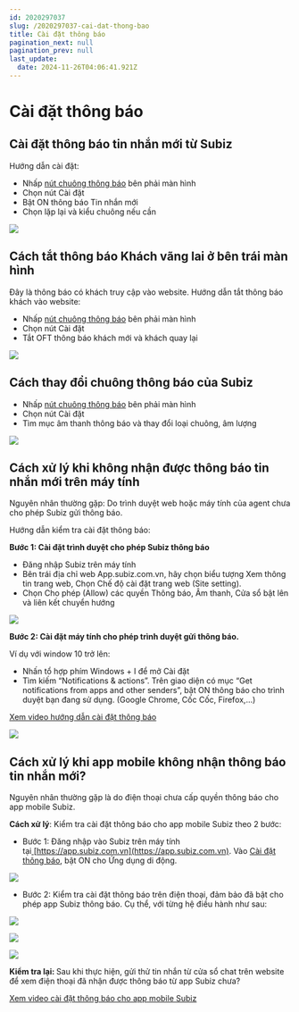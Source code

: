 ```yaml
---
id: 2020297037
slug: /2020297037-cai-dat-thong-bao
title: Cài đặt thông báo
pagination_next: null
pagination_prev: null
last_update:
  date: 2024-11-26T04:06:41.921Z
---
```


# Cài đặt thông báo

## Cài đặt thông báo tin nhắn mới từ Subiz


Hướng dẫn cài đặt:

- Nhấp [nút chuông thông báo](https://app.subiz.com.vn/profile/setting-notification) bên phải màn hình
- Chọn nút Cài đặt
- Bật ON thông báo Tin nhắn mới
- Chọn lặp lại và kiểu chuông nếu cần




![](https://vcdn.subiz-cdn.com/file/fisgyrbdikuartrjrdml_acpxkgumifuoofoosble/unnamed.png)

## Cách tắt thông báo Khách vãng lai ở bên trái màn hình




Đây là thông báo có khách truy cập vào website. Hướng dẫn tắt thông báo khách vào website:

- Nhấp [nút chuông thông báo](https://app.subiz.com.vn/profile/setting-notification) bên phải màn hình
- Chọn nút Cài đặt
- Tắt OFT thông báo khách mới và khách quay lại




![](https://vcdn.subiz-cdn.com/file/fisgyrbdodtfrtnrmeoi_acpxkgumifuoofoosble/unnamed.png)

## Cách thay đổi chuông thông báo của Subiz


- Nhấp [nút chuông thông báo](https://app.subiz.com.vn/profile/setting-notification) bên phải màn hình
- Chọn nút Cài đặt
- Tìm mục âm thanh thông báo và thay đổi loại chuông, âm lượng




![](https://vcdn.subiz-cdn.com/file/fisgyrbdsxvnalxnitux_acpxkgumifuoofoosble/unnamed.png)

## Cách xử lý khi không nhận được thông báo tin nhắn mới trên máy tính


Nguyên nhân thường gặp: Do trình duyệt web hoặc máy tính của agent chưa cho phép Subiz gửi thông báo. 



Hướng dẫn kiểm tra cài đặt thông báo:

<b>Bước 1: Cài đặt trình duyệt cho phép Subiz thông báo</b>

- Đăng nhập Subiz trên máy tính
- Bên trái địa chỉ web App.subiz.com.vn, hãy chọn biểu tượng Xem thông tin trang web, Chọn Chế độ cài đặt trang web (Site setting).
- Chọn Cho phép (Allow) các quyền Thông báo, Âm thanh, Cửa sổ bật lên và liên kết chuyển hướng




![](https://vcdn.subiz-cdn.com/file/fisgyrbekouzkkfgjwel_acpxkgumifuoofoosble/unnamed.png)


<b>Bước 2: Cài đặt máy tính cho phép trình duyệt gửi thông báo.</b>

Ví dụ với window 10 trở lên: 

- Nhấn tổ hợp phím Windows + I để mở Cài đặt
- Tìm kiếm “Notifications & actions”. Trên giao diện có mục “Get notifications from apps and other senders”, bật ON thông báo cho trình duyệt bạn đang sử dụng. (Google Chrome, Cốc Cốc, Firefox,...)



[Xem video hướng dẫn cài đặt thông báo](https://www.youtube.com/watch?v=usDLQp7IqHE)


![](https://vcdn.subiz-cdn.com/file/fisgyrbedjrmvcqbifke_acpxkgumifuoofoosble/unnamed.png)



## Cách xử lý khi app mobile không nhận thông báo tin nhắn mới?


Nguyên nhân thường gặp là do điện thoại chưa cấp quyền thông báo cho app mobile Subiz.



<b>Cách xử lý</b>: Kiểm tra cài đặt thông báo cho app mobile Subiz theo 2 bước:

- Bước 1: Đăng nhập vào Subiz trên máy tính tại[ ](https://app.subiz.com.vn)[https://app.subiz.com.vn](https://app.subiz.com.vn). Vào [Cài đặt thông báo](https://app.subiz.com.vn/profile/setting-notification), bật ON cho Ứng dụng di động.




![](https://vcdn.subiz-cdn.com/file/fisgyrbehyownljybhgp_acpxkgumifuoofoosble/unnamed.png)


- Bước 2: Kiểm tra cài đặt thông báo trên điện thoại, đảm bảo đã bật cho phép app Subiz thông báo. Cụ thể, với từng hệ điều hành như sau:




![](https://vcdn.subiz-cdn.com/file/fisgyrdnndafzgzbvqpq_acpxkgumifuoofoosble/unnamed.png)





![](https://vcdn.subiz-cdn.com/file/fisgyrbersvsqxsvbitb_acpxkgumifuoofoosble/unnamed.png)



![](https://vcdn.subiz-cdn.com/file/fisgyrbewbcgtismgqdv_acpxkgumifuoofoosble/unnamed.png)






<b>Kiểm tra lại: </b>Sau khi thực hiện, gửi thử tin nhắn từ cửa sổ chat trên website để xem điện thoại đã nhận được thông báo từ app Subiz chưa?

[Xem video cài đặt thông báo cho app mobile Subiz](https://www.youtube.com/shorts/i7Fyhh3LPoY)